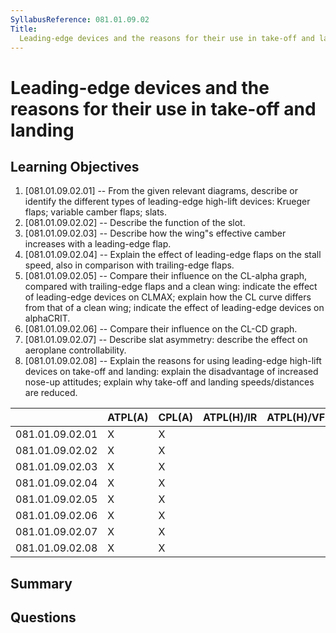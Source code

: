 ```yaml
---
SyllabusReference: 081.01.09.02
Title:
  Leading-edge devices and the reasons for their use in take-off and landing
---
```


# Leading-edge devices and the reasons for their use in take-off and landing

## Learning Objectives

1. [081.01.09.02.01] -- From the given relevant diagrams, describe or identify
   the different types of leading-edge high-lift devices: Krueger flaps;
   variable camber flaps; slats.
2. [081.01.09.02.02] -- Describe the function of the slot.
3. [081.01.09.02.03] -- Describe how the wing"s effective camber increases with
   a leading-edge flap.
4. [081.01.09.02.04] -- Explain the effect of leading-edge flaps on the stall
   speed, also in comparison with trailing-edge flaps.
5. [081.01.09.02.05] -- Compare their influence on the CL-alpha graph, compared
   with trailing-edge flaps and a clean wing: indicate the effect of
   leading-edge devices on CLMAX; explain how the CL curve differs from that of
   a clean wing; indicate the effect of leading-edge devices on alphaCRIT.
6. [081.01.09.02.06] -- Compare their influence on the CL-CD graph.
7. [081.01.09.02.07] -- Describe slat asymmetry: describe the effect on
   aeroplane controllability.
8. [081.01.09.02.08] -- Explain the reasons for using leading-edge high-lift
   devices on take-off and landing: explain the disadvantage of increased
   nose-up attitudes; explain why take-off and landing speeds/distances are
   reduced.

|                 | ATPL(A) | CPL(A) | ATPL(H)/IR | ATPL(H)/VFR | CPL(H) | IR  | CBIR(A) |
| --------------- | ------- | ------ | ---------- | ----------- | ------ | --- | ------- |
| 081.01.09.02.01 | X       | X      |            |             |        |     |         |
| 081.01.09.02.02 | X       | X      |            |             |        |     |         |
| 081.01.09.02.03 | X       | X      |            |             |        |     |         |
| 081.01.09.02.04 | X       | X      |            |             |        |     |         |
| 081.01.09.02.05 | X       | X      |            |             |        |     |         |
| 081.01.09.02.06 | X       | X      |            |             |        |     |         |
| 081.01.09.02.07 | X       | X      |            |             |        |     |         |
| 081.01.09.02.08 | X       | X      |            |             |        |     |         |

## Summary

## Questions
